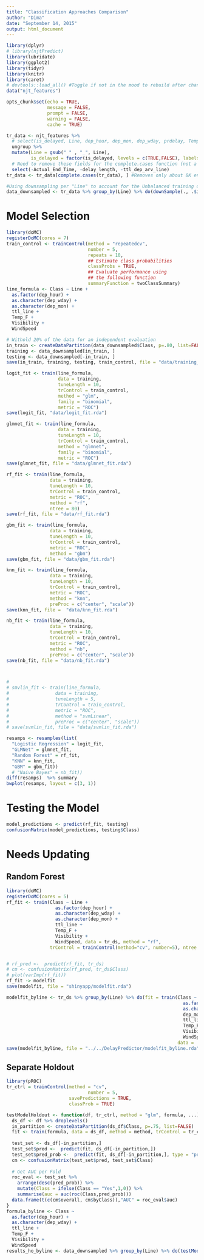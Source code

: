 ```yaml
---
title: "Classification Approaches Comparison"
author: "Dima"
date: "September 14, 2015"
output: html_document
---
```


```r
library(dplyr)
# library(njtPredict)
library(lubridate)
library(ggplot2)
library(tidyr)
library(knitr)
library(caret)
# devtools::load_all() #Toggle if not in the mood to rebuild after change
data("njt_features")

opts_chunk$set(echo = TRUE,
               message = FALSE,
               prompt = FALSE,
               warning = FALSE,
               cache = TRUE)
```

```r
tr_data <- njt_features %>% 
  # select(is_delayed, Line, dep_hour, dep_mon, dep_wday, prdelay, Temp_F, Visibility, WindSpeed, HourlyPrecip) %>%
  ungroup %>% 
  mutate(Line = gsub(" " , "_", Line),
         is_delayed = factor(is_delayed, levels = c(TRUE,FALSE), labels = c("Yes","No"))) %>% 
  # Need to remove these fields for the complete.cases function (not a feature I'll use anyway) 
  select(-Actual_End_Time, -delay_length, -ttl_dep_arv_line)
tr_data <- tr_data[complete.cases(tr_data), ] #Removes only about 8K entries

#Using downsampling per "Line" to account for the Unbalanced training data
data_downsampled <- tr_data %>% group_by(Line) %>% do(downSample(., .$is_delayed))
```

# Model Selection
```r
library(doMC)
registerDoMC(cores = 7)
train_control <- trainControl(method = "repeatedcv",
                              number = 5,
                              repeats = 10,
                              ## Estimate class probabilities
                              classProbs = TRUE,
                              ## Evaluate performance using 
                              ## the following function
                              summaryFunction = twoClassSummary)
line_formula <- Class ~ Line +
  as.factor(dep_hour) + 
  as.character(dep_wday) +
  as.character(dep_mon) + 
  ttl_line +
  Temp_F + 
  Visibility + 
  WindSpeed

# Withold 20% of the data for an independent evaluation
in_train <- createDataPartition(data_downsampled$Class, p=.80, list=FALSE)
training <- data_downsampled[in_train, ]
testing <- data_downsampled[-in_train, ]
save(in_train, training, testing, train_control, file = "data/training_data.rda")
```

```r
logit_fit <- train(line_formula,
                   data = training,
                   tuneLength = 10,
                   trControl = train_control,
                   method = "glm",
                   family = "binomial",
                   metric = "ROC")
save(logit_fit, "data/logit_fit.rda")

glmnet_fit <- train(line_formula,
                   data = training,
                   tuneLength = 10,
                   trControl = train_control,
                   method = "glmnet",
                   family = "binomial",
                   metric = "ROC")
save(glmnet_fit, file = "data/glmnet_fit.rda")

rf_fit <- train(line_formula,
                data = training,
                tuneLength = 10,
                trControl = train_control,
                metric = "ROC", 
                method = "rf",
                ntree = 80)
save(rf_fit, file = "data/rf_fit.rda")

gbm_fit <- train(line_formula,
                data = training,
                tuneLength = 10,
                trControl = train_control,
                metric = "ROC", 
                method = "gbm")
save(gbm_fit, file = "data/gbm_fit.rda")

knn_fit <- train(line_formula,
                data = training,
                tuneLength = 10,
                trControl = train_control,
                metric = "ROC", 
                method = "knn",
                preProc = c("center", "scale"))
save(knn_fit, file =  "data/knn_fit.rda")

nb_fit <- train(line_formula,
                data = training,
                tuneLength = 10,
                trControl = train_control,
                metric = "ROC", 
                method = "nb",
                preProc = c("center", "scale"))
save(nb_fit, file = "data/nb_fit.rda")



# 
# smvlin_fit <- train(line_formula,
#                 data = training,
#                 tuneLength = 5,
#                 trControl = train_control,
#                 metric = "ROC", 
#                 method = "svmLinear",
#                 preProc = c("center", "scale"))
# save(svmlin_fit, file = "data/svmlin_fit.rda")


```

```r
resamps <- resamples(list(
  "Logistic Regression" = logit_fit, 
  "GLMNet" = glmnet_fit, 
  "Random Forest" = rf_fit, 
  "KNN" = knn_fit,
  "GBM" = gbm_fit))
  # "Naive Bayes" = nb_fit))
diff(resamps)  %>% summary
bwplot(resamps, layout = c(3, 1))
```

# Testing the Model
```r
model_predictions <- predict(rf_fit, testing)
confusionMatrix(model_predictions, testing$Class)
```

# Needs Updating
## Random Forest

```r
library(doMC)
registerDoMC(cores = 5)
rf_fit <- train(Class ~ Line +
                  as.factor(dep_hour) + 
                  as.character(dep_wday) + 
                  as.character(dep_mon) +
                  ttl_line +
                  Temp_F + 
                  Visibility + 
                  WindSpeed, data = tr_ds, method = "rf", 
                trControl = trainControl(method="cv", number=5), ntree = 80)


# rf_pred <-  predict(rf_fit, tr_ds)
# cm <- confusionMatrix(rf_pred, tr_ds$Class)
# plot(varImp(rf_fit))
rf_fit -> modelfit
save(modelfit, file = "shinyapp/modelfit.rda")
```


```r
modelfit_byline <- tr_ds %>% group_by(Line) %>% do(fit = train(Class ~ 
                                                                 as.factor(dep_hour) + 
                                                                 as.character(dep_wday) +
                                                                 dep_mon + 
                                                                 ttl_line +
                                                                 Temp_F + 
                                                                 Visibility + 
                                                                 WindSpeed,
                                                               data = ., method = "rf", trControl = tr_ctrl, ntree = 80))
save(modelfit_byline, file = "../../DelayPredictor/modelfit_byline.rda")
```




## Separate Holdout
```r
library(pROC)
tr_ctrl = trainControl(method = "cv",
                              number = 5,
                       savePredictions = TRUE,
                       classProb = TRUE)

testModelHoldout <- function(df, tr_ctrl, method = "glm", formula, ...){
  ds_df <- df %>% droplevels()
  in_partition <- createDataPartition(ds_df$Class, p=.75, list=FALSE)
  fit <- train(formula, data = ds_df, method = method, trControl = tr_ctrl, subset = in_partition, ...)
  
  test_set <- ds_df[-in_partition,]
  test_set$pred <-  predict(fit, ds_df[-in_partition,])
  test_set$pred_prob <-  predict(fit, ds_df[-in_partition,], type = "prob")$Yes
  cm <- confusionMatrix(test_set$pred, test_set$Class)
  
  # Get AUC per Fold
  roc_eval <- test_set %>% 
    arrange(desc(pred_prob)) %>% 
    mutate(Class = ifelse(Class == "Yes",1,0)) %>%
    summarise(auc = auc(roc(Class,pred_prob)))
  data.frame(t(c(cm$overall, cm$byClass)),"AUC" = roc_eval$auc)
}
formula_byline <- Class ~ 
  as.factor(dep_hour) + 
  as.character(dep_wday) + 
  ttl_line +
  Temp_F + 
  Visibility + 
  WindSpeed
results_ho_byline <- data_downsampled %>% group_by(Line) %>% do(testModelHoldout(.,tr_ctrl, method = "rf", formula_byline, ntree = 80))
```
